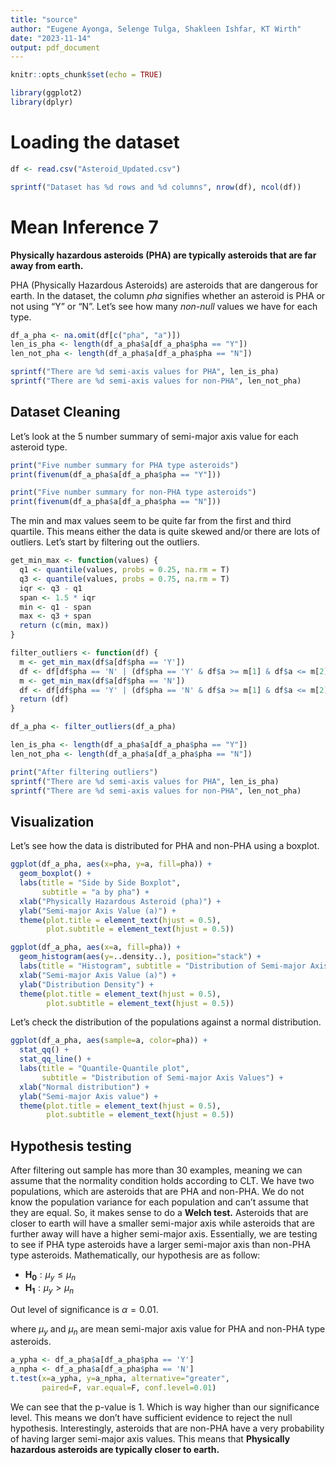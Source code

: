 ```yaml
---
title: "source"
author: "Eugene Ayonga, Selenge Tulga, Shakleen Ishfar, KT Wirth"
date: "2023-11-14"
output: pdf_document
---
```


```r
knitr::opts_chunk$set(echo = TRUE)

library(ggplot2)
library(dplyr)
```

# Loading the dataset

```r
df <- read.csv("Asteroid_Updated.csv")

sprintf("Dataset has %d rows and %d columns", nrow(df), ncol(df))
```

# Mean Inference 7

**Physically hazardous asteroids (PHA) are typically asteroids that are far away from earth.**

PHA (Physically Hazardous Asteroids) are asteroids that are dangerous for earth. In
the dataset, the column _pha_ signifies whether an asteroid is PHA or not using
"Y" or "N". Let's see how many _non-null_ values we have for each type.

```r
df_a_pha <- na.omit(df[c("pha", "a")])
len_is_pha <- length(df_a_pha$a[df_a_pha$pha == "Y"])
len_not_pha <- length(df_a_pha$a[df_a_pha$pha == "N"])

sprintf("There are %d semi-axis values for PHA", len_is_pha)
sprintf("There are %d semi-axis values for non-PHA", len_not_pha)
```

## Dataset Cleaning

Let's look at the 5 number summary of semi-major axis value for each asteroid type.

```r
print("Five number summary for PHA type asteroids")
print(fivenum(df_a_pha$a[df_a_pha$pha == "Y"]))

print("Five number summary for non-PHA type asteroids")
print(fivenum(df_a_pha$a[df_a_pha$pha == "N"]))
```

The min and max values seem to be quite far from the first and third quartile. This
means either the data is quite skewed and/or there are lots of outliers. Let's 
start by filtering out the outliers.

```r
get_min_max <- function(values) {
  q1 <- quantile(values, probs = 0.25, na.rm = T)
  q3 <- quantile(values, probs = 0.75, na.rm = T)
  iqr <- q3 - q1
  span <- 1.5 * iqr
  min <- q1 - span
  max <- q3 + span
  return (c(min, max))
}

filter_outliers <- function(df) {
  m <- get_min_max(df$a[df$pha == 'Y'])
  df <- df[df$pha == 'N' | (df$pha == 'Y' & df$a >= m[1] & df$a <= m[2]),]
  m <- get_min_max(df$a[df$pha == 'N'])
  df <- df[df$pha == 'Y' | (df$pha == 'N' & df$a >= m[1] & df$a <= m[2]),]
  return (df)
}

df_a_pha <- filter_outliers(df_a_pha)

len_is_pha <- length(df_a_pha$a[df_a_pha$pha == "Y"])
len_not_pha <- length(df_a_pha$a[df_a_pha$pha == "N"])

print("After filtering outliers")
sprintf("There are %d semi-axis values for PHA", len_is_pha)
sprintf("There are %d semi-axis values for non-PHA", len_not_pha)
```

## Visualization

Let's see how the data is distributed for PHA and non-PHA using a boxplot.

```r
ggplot(df_a_pha, aes(x=pha, y=a, fill=pha)) +
  geom_boxplot() +
  labs(title = "Side by Side Boxplot",
       subtitle = "a by pha") +
  xlab("Physically Hazardous Asteroid (pha)") +
  ylab("Semi-major Axis Value (a)") +
  theme(plot.title = element_text(hjust = 0.5),
        plot.subtitle = element_text(hjust = 0.5))
```

```r
ggplot(df_a_pha, aes(x=a, fill=pha)) +
  geom_histogram(aes(y=..density..), position="stack") +
  labs(title = "Histogram", subtitle = "Distribution of Semi-major Axis Values") +
  xlab("Semi-major Axis Value (a)") +
  ylab("Distribution Density") +
  theme(plot.title = element_text(hjust = 0.5),
        plot.subtitle = element_text(hjust = 0.5))
```

Let's check the distribution of the populations against a normal distribution.

```r
ggplot(df_a_pha, aes(sample=a, color=pha)) +
  stat_qq() + 
  stat_qq_line() +
  labs(title = "Quantile-Quantile plot", 
       subtitle = "Distribution of Semi-major Axis Values") +
  xlab("Normal distribution") +
  ylab("Semi-major Axis value") +
  theme(plot.title = element_text(hjust = 0.5),
        plot.subtitle = element_text(hjust = 0.5))
```

## Hypothesis testing

After filtering out sample has more than 30 examples, meaning we can assume that
the normality condition holds according to CLT. We have two populations, which are
asteroids that are PHA and non-PHA. We do not know the population variance for each
population and can't assume that they are equal. So, it makes sense to do a **Welch test.** 
Asteroids that are closer to earth will have a smaller semi-major axis while
asteroids that are further away will have a higher semi-major axis. Essentially,
we are testing to see if PHA type asteroids have a larger semi-major axis than
non-PHA type asteroids. Mathematically, our hypothesis are as follow:

* $\mathbf{H_0}: \mu_y \le \mu_n$
* $\mathbf{H_1}: \mu_y > \mu_n$

Out level of significance is $\alpha = 0.01$.

where $\mu_y$ and $\mu_n$ are mean semi-major axis value for PHA and non-PHA type
asteroids.

```r
a_ypha <- df_a_pha$a[df_a_pha$pha == 'Y']
a_npha <- df_a_pha$a[df_a_pha$pha == 'N']
t.test(x=a_ypha, y=a_npha, alternative="greater",
       paired=F, var.equal=F, conf.level=0.01)
```

We can see that the p-value is 1. Which is way higher than our significance level.
This means we don't have sufficient evidence to reject the null hypothesis. Interestingly,
asteroids that are non-PHA have a very probability of having larger semi-major axis
values. This means that **Physically hazardous asteroids are typically closer to earth.**

